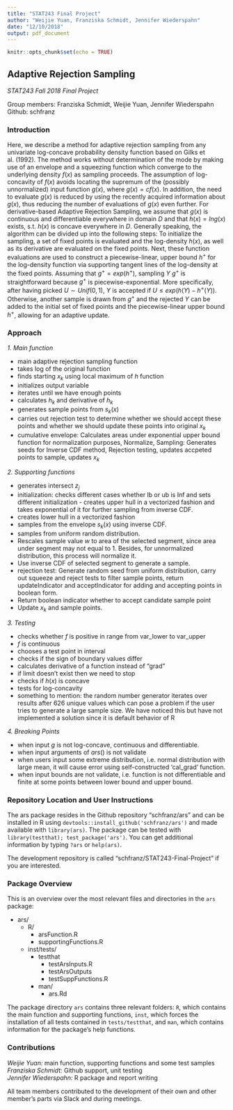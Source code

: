 ---
title: "STAT243 Final Project"
author: "Weijie Yuan, Franziska Schmidt, Jennifer Wiederspahn"
date: "12/10/2018"
output: pdf_document
---

```{r setup, include=FALSE}
knitr::opts_chunk$set(echo = TRUE)
```

## Adaptive Rejection Sampling

*STAT243 Fall 2018 Final Project*

Group members: Franziska Schmidt, Weijie Yuan, Jennifer Wiederspahn  
Github: schfranz

### Introduction 

Here, we describe a method for adaptive rejection sampling from any univariate log-concave probability density function based on Gilks et al. (1992). The method works without determination of the mode by making use of an envelope and a squeezing function which converge to the underlying density $f(x)$ as sampling proceeds. The assumption of log-concavity of $f(x)$ avoids locating the supremum of the (possibly unnormalized) input function $g(x)$, where $g(x) = cf(x)$. In addition, the need to evaluate $g(x)$ is reduced by using the recently acquired information about $g(x)$, thus reducing the number of evaluations of $g(x)$ even further. For derivative-based Adaptive Rejection Sampling, we assume that $g(x)$ is continuous and differentiable everywhere in domain $D$ and that $h(x) = ln g(x)$ exists, s.t. $h(x)$ is concave everywhere in $D$.
Generally speaking, the algorithm can be divided up into the following steps: To initialize the sampling, a set of fixed points is evaluated and the log-density $h(x)$, as well as its derivative are evaluated on the fixed points. Next, these function evaluations are used to construct a piecewise-linear, upper bound $h^+$ for the log-density function via supporting tangent lines of the log-density at the fixed points. Assuming that $g^{+} = exp(h^{+})$, sampling $Y ~ g^{+}$ is straightforward because $g^{+}$ is piecewise-exponential. More specifically, after having picked $U \sim Unif(0,1)$, $Y$ is accepted if $U \leq exp(h(Y) - h^{+}(Y))$. Otherwise, another sample is drawn from $g^{+}$ and the rejected $Y$ can be added to the initial set of fixed points and the piecewise-linear upper bound $h^{+}$, allowing for an adaptive update. 

### Approach 

*1. Main function*

- main adaptive rejection sampling function
- takes log of the original function
- finds starting $x_k$ using local maximum of $h$ function
- initializes output variable
- iterates until we have enough points
- calculates $h_k$ and derivative of $h_k$
- generates sample points from $s_k(x)$
- carries out rejection test to determine whether we should accept these points and whether we should update these points into original $x_k$
- cumulative envelope: Calculates areas under exponential upper bound function for normalization purposes, Normalize, Sampling: Generates seeds for Inverse CDF method, Rejection testing, updates accpeted points to sample, updates $x_k$

*2. Supporting functions* 

- generates intersect $z_j$
- initialization: checks different cases whether lb or ub is Inf and sets different initialization - creates upper hull in a vectorized fashion and takes exponential of it for further sampling from inverse CDF.
- creates lower hull in a vectorized fashion
- samples from the envelope $s_k(x)$ using inverse CDF.
- samples from uniform random distribution.
- Rescales sample value $w$ to area of the selected segment, since area under segment may not equal to 1. Besides, for unnormalized distribution, this process will normalize it.
- Use inverse CDF of selected segment to generate a sample.
- rejection test: Generate random seed from uniform distribution, carry out squeeze and reject tests to filter sample points, return updateIndicator and acceptIndicator for adding and accepting points in boolean form.
- Return boolean indicator whether to accept candidate sample point
- Update $x_k$ and sample points.

*3. Testing*

- checks whether $f$ is positive in range from var_lower to var_upper
- $f$ is continuous
- chooses a test point in interval
- checks if the sign of boundary values differ
- calculates derivative of a function instead of "grad"
- if limit doesn't exist then we need to stop
- checks if $h(x)$ is concave
- tests for log-concavity
- something to mention: the random number generator iterates over results after 626 unique values which can pose a problem if the user tries to generate a large sample size. We have noticed this but have not implemented a solution since it is default behavior of R

*4. Breaking Points*

- when input $g$ is not log-concave, continuous and differentiable.
- when input arguments of $ars()$ is not validate
- when users input some extreme distribution, i.e. normal distribution with large mean, it will cause error using self-constructed 'cal_grad' function.
- when input bounds are not validate, i.e. function is not differentiable and finite at some points between lower bound and upper bound.


### Repository Location and User Instructions

The ars package resides in the Github repository "schfranz/ars" and can be installed in R using `devtools::install_github('schfranz/ars')` and made available with `library(ars)`. The package can be tested with `library(testthat); test_package('ars')`. You can get additional information by typing `?ars` or `help(ars)`.

The development repository is called "schfranz/STAT243-Final-Project" if you are interested.

### Package Overview

This is an overview over the most relevant files and directories in the `ars` package:

- ars/
    - R/
        - arsFunction.R
        - supportingFunctions.R
    - inst/tests/
        - testthat
            - testArsInputs.R
            - testArsOutputs
            - testSuppFunctions.R
	  - man/
	      - ars.Rd
		  
		
The package directory `ars` contains three relevant folders: `R`, which contains the main function and supporting functions, `inst`, which forces the installation of all tests contained in `tests/testthat`, and `man`, which contains information for the package's help functions.

### Contributions

*Weijie Yuan:* main function, supporting functions and some test samples  
*Franziska Schmidt:* Github support, unit testing  
*Jennifer Wiederspahn:* R package and report writing

All team members contributed to the development of their own and other member's parts via Slack and during meetings.

